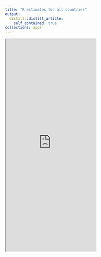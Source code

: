 ```yaml
---
title: "R estimates for all countries"
output:
  distill::distill_article:
    self_contained: true
collections: apps
---
```


<iframe src="https://apmuhamilton.shinyapps.io/hamiltonrestcountry/" class="l-screen-inset shaded" height = "700px"></iframe>